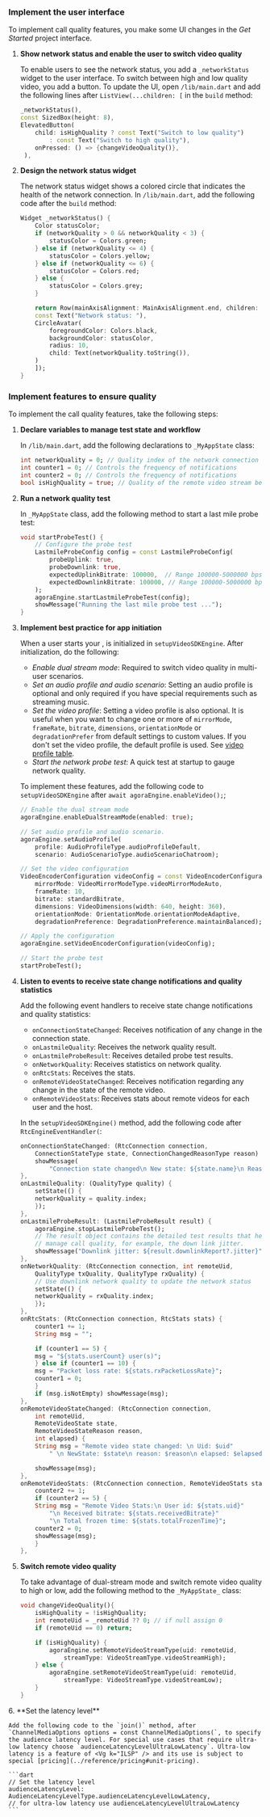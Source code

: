 <PlatformWrapper platform="flutter">

### Implement the user interface

To implement call quality features, you make some UI changes in the _Get Started_ project interface.

1. **Show network status and enable the user to switch video quality**

    To enable <Vpl k="CLIENT" /> users to see the network status, you add a `_networkStatus` widget to the user interface. To switch between high and low quality video, you add a button. To update the UI, open `/lib/main.dart` and add the following lines after `ListView(...children: [` in the `build` method:

    ```dart
    _networkStatus(),
    const SizedBox(height: 8),
    ElevatedButton(
        child: isHighQuality ? const Text("Switch to low quality")
            : const Text("Switch to high quality"),
        onPressed: () => {changeVideoQuality()},
     ),
    ```

2. **Design the network status widget**

    The network status widget shows a colored circle that indicates the health of the network connection. In `/lib/main.dart`, add the following code after the `build` method:

    ```dart
    Widget _networkStatus() {
        Color statusColor;
        if (networkQuality > 0 && networkQuality < 3) {
            statusColor = Colors.green;
        } else if (networkQuality <= 4) {
            statusColor = Colors.yellow;
        } else if (networkQuality <= 6) {
            statusColor = Colors.red;
        } else {
            statusColor = Colors.grey;
        }

        return Row(mainAxisAlignment: MainAxisAlignment.end, children: <Widget>[
        const Text("Network status: "),
        CircleAvatar(
            foregroundColor: Colors.black,
            backgroundColor: statusColor,
            radius: 10,
            child: Text(networkQuality.toString()),
        )
        ]);
    }
    ```

### Implement features to ensure quality

To implement the call quality features, take the following steps:

1. **Declare variables to manage test state and workflow**

    In `/lib/main.dart`, add the following declarations to `_MyAppState` class:

    ```dart
    int networkQuality = 0; // Quality index of the network connection
    int counter1 = 0; // Controls the frequency of notifications
    int counter2 = 0; // Controls the frequency of notifications
    bool isHighQuality = true; // Quality of the remote video stream being played
    ```

2. **Run a network quality test**

    In `_MyAppState` class, add the following method to start a last mile probe test:

    ```dart
    void startProbeTest() {
        // Configure the probe test
        LastmileProbeConfig config = const LastmileProbeConfig(
            probeUplink: true, 
            probeDownlink: true, 
            expectedUplinkBitrate: 100000,  // Range 100000-5000000 bps
            expectedDownlinkBitrate: 100000, // Range 100000-5000000 bps
        );
        agoraEngine.startLastmileProbeTest(config);
        showMessage("Running the last mile probe test ...");
    }
    ```

3. **Implement best practice for app initiation**

    When a user starts your <Vpl k="CLIENT" />, <Vg k="ENGINE" /> is initialized in `setupVideoSDKEngine`. After initialization, do the following:

    * _Enable dual stream mode_: Required to switch video quality in multi-user scenarios.
    * _Set an audio profile and audio scenario_: Setting an audio profile is optional and only required if you have special requirements such as streaming  music.
    * _Set the video profile_: Setting a video profile is also optional. It is useful when you want to change one or more of `mirrorMode`, `frameRate`, `bitrate`, `dimensions`, `orientationMode` or `degradationPrefer` from default settings to custom values.
       If you don't set the video profile, the default profile is used. See [video profile table](#video-profile-table).
    * _Start the network probe test_: A quick test at startup to gauge network quality.

    To implement these features, add the following code to `setupVideoSDKEngine` after `await agoraEngine.enableVideo();`;

    ```dart
    // Enable the dual stream mode
    agoraEngine.enableDualStreamMode(enabled: true);

    // Set audio profile and audio scenario.
    agoraEngine.setAudioProfile(
        profile: AudioProfileType.audioProfileDefault,
        scenario: AudioScenarioType.audioScenarioChatroom);

    // Set the video configuration
    VideoEncoderConfiguration videoConfig = const VideoEncoderConfiguration(
        mirrorMode: VideoMirrorModeType.videoMirrorModeAuto,
        frameRate: 10,
        bitrate: standardBitrate,
        dimensions: VideoDimensions(width: 640, height: 360),
        orientationMode: OrientationMode.orientationModeAdaptive,
        degradationPreference: DegradationPreference.maintainBalanced);

    // Apply the configuration
    agoraEngine.setVideoEncoderConfiguration(videoConfig);

    // Start the probe test
    startProbeTest();
    ```

4. **Listen to <Vg k="ENGINE" /> events to receive state change notifications and quality statistics**

    Add the following event handlers to receive state change notifications and quality statistics:

    * `onConnectionStateChanged`: Receives notification of any change in the connection state.
    * `onLastmileQuality`: Receives the network quality result.
    * `onLastmileProbeResult`: Receives detailed probe test results.
    * `onNetworkQuality`: Receives statistics on network quality.
    * `onRtcStats`: Receives the <Vg k="ENGINE" /> stats.
    * `onRemoteVideoStateChanged`: Receives notification regarding any change in the state of the remote video.
    * `onRemoteVideoStats`: Receives stats about remote videos for each user and the host. 

    In the `setupVideoSDKEngine()` method, add the following code after `RtcEngineEventHandler(`:

    ```dart
    onConnectionStateChanged: (RtcConnection connection,
        ConnectionStateType state, ConnectionChangedReasonType reason) {
        showMessage(
            "Connection state changed\n New state: ${state.name}\n Reason: ${reason.name}");
    },
    onLastmileQuality: (QualityType quality) {
        setState(() {
        networkQuality = quality.index;
        });
    },
    onLastmileProbeResult: (LastmileProbeResult result) {
        agoraEngine.stopLastmileProbeTest();
        // The result object contains the detailed test results that help you
        // manage call quality, for example, the down link jitter.
        showMessage("Downlink jitter: ${result.downlinkReport?.jitter}");
    },
    onNetworkQuality: (RtcConnection connection, int remoteUid,
        QualityType txQuality, QualityType rxQuality) {
        // Use downlink network quality to update the network status
        setState(() {
        networkQuality = rxQuality.index;
        });
    },
    onRtcStats: (RtcConnection connection, RtcStats stats) {
        counter1 += 1;
        String msg = "";

        if (counter1 == 5) {
        msg = "${stats.userCount} user(s)";
        } else if (counter1 == 10) {
        msg = "Packet loss rate: ${stats.rxPacketLossRate}";
        counter1 = 0;
        }
        if (msg.isNotEmpty) showMessage(msg);
    },
    onRemoteVideoStateChanged: (RtcConnection connection,
        int remoteUid,
        RemoteVideoState state,
        RemoteVideoStateReason reason,
        int elapsed) {
        String msg = "Remote video state changed: \n Uid: $uid"
            " \n NewState: $state\n reason: $reason\n elapsed: $elapsed";

        showMessage(msg);
    },
    onRemoteVideoStats: (RtcConnection connection, RemoteVideoStats stats) {
        counter2 += 1;
        if (counter2 == 5) {
        String msg = "Remote Video Stats:\n User id: ${stats.uid}"
            "\n Received bitrate: ${stats.receivedBitrate}"
            "\n Total frozen time: ${stats.totalFrozenTime}";
        counter2 = 0;
        showMessage(msg);
        }
    },
    ```

5. **Switch remote video quality**

    To take advantage of dual-stream mode and switch remote video quality to high or low, add the following method to the `_MyAppState_` class:

    ```dart
    void changeVideoQuality(){
        isHighQuality = !isHighQuality;
        int remoteUid = _remoteUid ?? 0; // if null assign 0
        if (remoteUid == 0) return;

        if (isHighQuality) {
            agoraEngine.setRemoteVideoStreamType(uid: remoteUid, 
                streamType: VideoStreamType.videoStreamHigh);
        } else {
            agoraEngine.setRemoteVideoStreamType(uid: remoteUid, 
                streamType: VideoStreamType.videoStreamLow);
        }
    }
    ```

<ProductWrapper product="interactive-live-streaming">
6. **Set the latency level**

    Add the following code to the `join()` method, after `ChannelMediaOptions options = const ChannelMediaOptions(`, to specify the audience latency level. For special use cases that require ultra-low latency choose `audienceLatencyLevelUltraLowLatency`. Ultra-low latency is a feature of <Vg k="ILSP" /> and its use is subject to special [pricing](../reference/pricing#unit-pricing).

    ```dart
    // Set the latency level
    audienceLatencyLevel: AudienceLatencyLevelType.audienceLatencyLevelLowLatency,
    // for ultra-low latency use audienceLatencyLevelUltraLowLatency
    ```
</ProductWrapper>

</PlatformWrapper>
